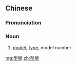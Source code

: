 {{also|型号}}
==Chinese==
{{zh-forms|s=型号}}

===Pronunciation===
{{zh-pron
|m=xínghào
|c=jing4 hou6
|mn=hêng-hō
|cat=n
}}

===Noun===
{{zh-noun}}

# [[model]], [[type]], model number

{{zh-cat|Advanced}}

[[mg:型號]]
[[zh:型號]]